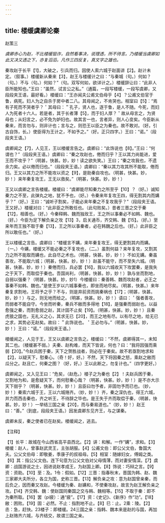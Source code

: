 ```yaml
---
---
---
```

title: 楼缓虞卿论秦
---



赵策三

*虞卿赤心为赵，不比楼缓狙诈，自然看事决，说理透，所不待言。乃楼缓当虞卿如此又决又透之下，亦复滔滔，凡作三四反复，真文字之雄也。*

秦攻赵于长平【1】，大破之，引兵而归。因使人索六城于赵面讲【2】。赵计未定。（叙事。）楼缓新从秦来【3】，赵王与楼缓计之曰：“与秦城（句。）何如？（句。）不与（句。）何如？”（句。双写何如，欲详计之。）楼缓辞让曰：“此非人臣所能知也。”王曰：“虽然，试言公之私。”（通篇，一段写楼缓，一段写虞卿，又段段夹王语，最好看。）楼缓曰：“王亦闻夫公甫文伯母乎【4】？公甫文伯官于鲁，病死。妇人为之自杀于房中者二八。其母闻之，不肯哭也。相室曰【5】：“焉有子死而不哭者乎？＇其母曰：＂孔子，贤人也，逐于鲁，是人不随。今死，而妇人为死者十六人。若是者，其于长者薄【5】，而于妇人厚？＇故从母言之，为贤母也；从妇言之，必不免为妒妇也。故其言一也，言者异，则人心变矣。今臣新从秦来，而言勿与，则非计也；言与之，则恐王以臣之为秦也。故不敢对。（好。引古自饰，长。）使臣得为王计之，不如予之。”（好。正只四字。）王曰：“诺。”（段段夹王语。）

虞卿闻之【7】，人见王，王以楼缓言告之。虞卿曰：“此饰说也【8】。”王曰：“何谓也？”（段段夹王语。）虞卿曰：“秦之攻赵也，倦而归乎？王以其力尚能进，爱王而不攻乎？”（明甚，快甚。妙，妙！读之欲失笑。）王曰；“秦之攻我也，不遗余力矣。必以倦而归也。”（段段夹王语。）虞卿曰：“秦以其力攻其所不能取，倦而归。王又以其力之所不能攻以资之【9】，是助秦自攻也。（明甚，快甚。妙，妙！）来年秦复攻王，王无以救矣。”（明甚，快甚。妙，妙！）

王又以虞卿之言告楼缓。楼缓曰：“虞卿能尽知秦力之所至乎【10】？（好。）诚知秦力之不至，此弹丸之地，犹不予也，（好。）令秦来年复攻王四，得无割其内而媾乎？”（好。）王曰：“诚听子割矣，子能必来年秦之不复攻我乎？”（段段夹王语。王又好。）楼缓对曰：“此非臣之所敢任也。（此句败矣。）昔者三晋之交于秦【12】，相善也。（好。）今秦释韩、魏而独玫王，王之所以事秦必不如韩、魏也。（好。）今臣为足下解负亲之攻【13】3，启关通币，齐交韩、魏【15】。（好。）至来年而王独不取于秦【13】，王之所以事秦者，必在韩魏之后也。（好。）此非臣之所以敢任也。”（好。）

王以楼缓之言告。虞卿曰：“楼缓言不媾，来年秦复攻王，得无更割其内而媾。（一。）今媾，楼缓又不能必秦之不复攻也，（二。）虽割何益？来年复攻，又割其力之所不能取而媾也，此自尽之术也。（明甚，快甚。妙，妙！）不如无媾。秦虽善攻，不能取六城；（明甚，快甚。妙，妙！）赵虽不能守，而不至失六城。（明甚，快甚。妙，妙！）秦倦而归，兵必罢【16】，我以六城收天下攻罢秦，是我失之于天下，而取偿于秦也。吾国尚利，（明甚，快甚。妙，妙！）孰与坐而割地，自弱以强秦？（明甚，快甚。妙，妙1）今楼缓曰：秦善韩、魏而攻赵者，必王之事秦不如韩、魏也。”是使王岁以六城事秦也，即坐而地尽矣。（明甚，快甚。）来年秦复求割地，王将予之乎？不与，则是弃前资而挑秦祸也【17】；（明甚，快甚。妙，妙！）与之，则无地而给之。（明甚，快甚。妙，妙！）语曰：＇强者善攻，而弱者不能自守。今坐而听秦，秦兵不敝而多得地【18】，是强秦而弱赵也。以益愈强之秦，而割愈弱之赵，其计固不止矣【19】。（明甚，快甚。妙，妙！）且秦虎狼之国也，无礼义之心，其求无已【20】，而王之地有尽。以有尽之地，给无已之求，其势必无赵矣。故曰：＂此饰说也。＇王必勿与。”（明甚，快甚。妙，妙！）王曰：“诺。”（段段夹王语。）

楼缓闻之，人见于王，王又以虞卿之言告之。楼缓曰：“不然，虞卿得其一，未知其二也。（楼缓甚不弱。）夫秦、赵构难，而天下皆说，何也？曰：“我将因强而乘弱【20】。”今赵兵困于秦，天下之贺胜战者，则必在于秦矣。故不若亟割地求和【2】，以疑天下，慰秦心。（奇！好，好。）不然，天下将因秦之怒，乘赵之敝而瓜分之。赵且亡，何秦之图？（好，好。）王以此断之，勿复计也。”（四字更好。）

虞卿闻之，又入见王曰：“危矣，（赵危。）楼子之为秦也【2】！夫赵兵困于秦，又割地为和，是愈疑天下，而何慰秦心哉？（明甚，快甚。妙，妙！）是不亦大示天下弱乎？（明甚，快甚。妙，妙！）且臣曰勿予者，非固勿予而已也。（妙，妙！）秦索六城于王，王以六城赂齐。（妙，妙！）齐，秦之深仇也，得王六城，并力而西击秦也，齐之听王，不待辞之毕也。是王失于齐而取偿于秦，（明甚，快甚。妙，妙！）一举结三国之亲【20】，而与秦易道也。”（妙，妙！）赵王曰：“善。”（到底，段段夹王语。）因发虞卿东见齐王，与之谋秦。

虞卿未反，秦之使者已在赵矣。楼缓闻之，逃去。

【注释】

【1】长平：故城在今山西省高平县西北。【2】讲：和解。一作“媾”，求和。【3】楼缓：赵人，曾事赵武灵王，主张胡服。【4】公甫文伯：即公父文伯，鲁国大夫。公父文伯母：即敬姜，季康子的叔祖母。【5】相室：随嫁妇女，傅姆之类。【6】其：指公父文伯。连下句意为公父文伯对父母情薄，而对妻安情深。【7】虞卿：战国游说之士，因进说赵孝成王，为赵国上卿。【8】饰说：巧辩之言。【9】资：资助。【10】至：及。1令：假如。【12】三晋：指春秋末，晋国为韩、赵、魏三家卿大夫所分，各立为国，史称三晋。【13】解负亲之攻：意为赵国曾亲秦，而后负之，因而秦又攻赵。今楼缓为秦、赵媾和，不使秦攻赵，故言为赵王解负亲之攻。【14】齐交韩、魏：使赵国同秦国之交与韩、魏相等。【15】不取于秦：即不为秦所取。【16】罢（pí疲）：通“疲”。【17】资：《史记》、《新序》作“功”。【18】敝：困败。【19】固：必然。不止：指割地不止。【8】巳：止。2乘：陵。【2】丞：急，赶快。23楼子：即楼缓。24三国之亲：指韩、魏本来是赵的与国，再加上赵赂齐六城，与齐结交，故谓三国之亲。